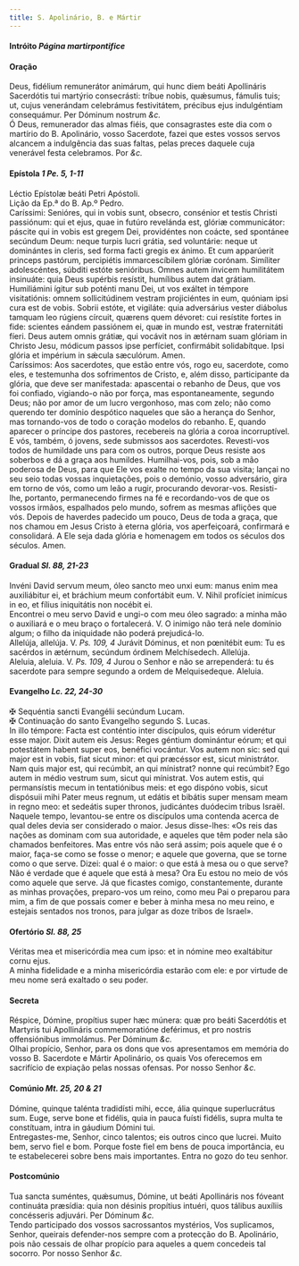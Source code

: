 ```yaml
---
title: S. Apolinário, B. e Mártir
---
```



<h4 class="text-center">Intróito <em>Página martirpontifice</em></h4>

<h4 class="text-center">Oração</h4>
<div class="container-fluid">
<div class="row">
<div class="col-6 dropcaps text-justify">
Deus, fidélium remunerátor animárum, qui hunc diem beáti Apollináris Sacerdótis tui martýrio consecrásti: tríbue nobis, quǽsumus, fámulis tuis; ut, cujus venerándam celebrámus festivitátem, précibus ejus indulgéntiam consequámur. Per Dóminum nostrum <em>&c.</em>
</div>
<div class="col-6 dropcaps text-justify">
Ó Deus, remunerador das almas fiéis, que consagrastes este dia com o martírio do B. Apolinário, vosso Sacerdote, fazei que estes vossos servos alcancem a indulgência das suas faltas, pelas preces daquele cuja venerável festa celebramos. Por <em>&c.</em>
</div>
</div>
</div>

<h4 class="text-center">Epístola <em>1 Pe. 5, 1-11</em></h4>
<div class="container-fluid">
<div class="row">
<div class="col-6 text-justify">
Léctio Epístolæ beáti Petri Apóstoli.
</div>
<div class="col-6 text-justify">
Lição da Ep.ª do B. Ap.º Pedro.
</div>
<div class="col-6 dropcaps text-justify">
Caríssimi: Senióres, qui in vobis sunt, obsecro, consénior et testis Christi passiónum: qui et ejus, quae in futúro revelánda est, glóriæ communicátor: páscite qui in vobis est gregem Dei, providéntes non coácte, sed spontánee secúndum Deum: neque turpis lucri grátia, sed voluntárie: neque ut dominántes in cleris, sed forma facti gregis ex ánimo. Et cum apparúerit princeps pastórum, percipiétis immarcescíbilem glóriæ corónam. Simíliter adolescéntes, súbditi estóte senióribus. Omnes autem ínvicem humilitátem insinuáte: quia Deus supérbis resístit, humílibus autem dat grátiam. Humiliámini ígitur sub poténti manu Dei, ut vos exáltet in témpore visitatiónis: omnem sollicitúdinem vestram projiciéntes in eum, quóniam ipsi cura est de vobis. Sobrii estóte, et vigiláte: quia adversárius vester diábolus tamquam leo rúgiens círcuit, quærens quem dévoret: cui resístite fortes in fide: scientes eándem passiónem ei, quæ in mundo est, vestræ fraternitáti fíeri. Deus autem omnis grátiæ, qui vocávit nos in ætérnam suam glóriam in Christo Jesu, módicum passos ipse perfíciet, confirmábit solidabítque. Ipsi glória et impérium in sǽcula sæculórum. Amen.
</div>
<div class="col-6 dropcaps text-justify">
Caríssimos: Aos sacerdotes, que estão entre vós, rogo eu, sacerdote, como eles, e testemunha dos sofrimentos de Cristo, e, além disso, participante da glória, que deve ser manifestada: apascentai o rebanho de Deus, que vos foi confiado, vigiando-o não por força, mas espontaneamente, segundo Deus; não por amor de um lucro vergonhoso, mas com zelo; não como querendo ter domínio despótico naqueles que são a herança do Senhor, mas tornando-vos de todo o coração modelos do rebanho. E, quando aparecer o príncipe dos pastores, recebereis na glória a coroa incorruptível. E vós, também, ó jovens, sede submissos aos sacerdotes. Revesti-vos todos de humildade uns para com os outros, porque Deus resiste aos soberbos e dá a graça aos humildes. Humilhai-vos, pois, sob a mão poderosa de Deus, para que Ele vos exalte no tempo da sua visita; lançai no seu seio todas vossas inquietações, pois o demónio, vosso adversário, gira em torno de vós, como um leão a rugir, procurando devorar-vos. Resisti-lhe, portanto, permanecendo firmes na fé e recordando-vos de que os vossos irmãos, espalhados pelo mundo, sofrem as mesmas aflições que vós. Depois de haverdes padecido um pouco, Deus de toda a graça, que nos chamou em Jesus Cristo à eterna glória, vos aperfeiçoará, confirmará e consolidará. A Ele seja dada glória e homenagem em todos os séculos dos séculos. Amen.
</div>
</div>
</div>

<h4 class="text-center">Gradual <em>Sl. 88, 21-23</em></h4>
<div class="container-fluid">
<div class="row">
<div class="col-6 dropcaps text-justify">
Invéni David servum meum, óleo sancto meo unxi eum: manus enim mea auxiliábitur ei, et bráchium meum confortábit eum. V. Nihil profíciet inimícus in eo, et fílius iniquitátis non nocébit ei.
</div>
<div class="col-6 dropcaps text-justify">
Encontrei o meu servo David e ungi-o com meu óleo sagrado: a minha mão o auxiliará e o meu braço o fortalecerá. V. O inimigo não terá nele domínio algum; o filho da iniquidade não poderá prejudicá-lo.
</div>
<div class="col-6 text-justify">
Allelúja, allelúja. V. <em>Ps. 109, 4</em> Jurávit Dóminus, et non pœnitébit eum: Tu es sacérdos in ætérnum, secúndum órdinem Melchísedech. Allelúja.
</div>
<div class="col-6 text-justify">
Aleluia, aleluia. V. <em>Ps. 109, 4</em> Jurou o Senhor e não se arrependerá: tu és sacerdote para sempre segundo a ordem de Melquisedeque. Aleluia.
</div>
</div>
</div>

<h4 class="text-center">Evangelho <em>Lc. 22, 24-30</em></h4>
<div class="container-fluid">
<div class="row">
<div class="col-6 text-justify">
<span class="text-danger">&#10016;</span> Sequéntia sancti Evangélii secúndum Lucam.
</div>
<div class="col-6 text-justify">
<span class="text-danger">&#10016;</span> Continuação do santo Evangelho segundo S. Lucas.
</div>
<div class="col-6 dropcaps text-justify">
In illo témpore: Facta est conténtio inter discípulos, quis eórum viderétur esse major. Dixit autem eis Jesus: Reges géntium dominántur eórum; et qui potestátem habent super eos, benéfici vocántur. Vos autem non sic: sed qui major est in vobis, fiat sicut minor: et qui præcéssor est, sicut ministrátor. Nam quis major est, qui recúmbit, an qui mínistrat? nonne qui recúmbit? Ego autem in médio vestrum sum, sicut qui mínistrat. Vos autem estis, qui permansístis mecum in tentatiónibus meis: et ego dispóno vobis, sicut dispósuii mihi Pater meus regnum, ut edátis et bibátis super mensam meam in regno meo: et sedeátis super thronos, judicántes duódecim tribus Israël.
</div>
<div class="col-6 dropcaps text-justify">
Naquele tempo, levantou-se entre os discípulos uma contenda acerca de qual deles devia ser considerado o maior. Jesus disse-lhes: «Os reis das nações as dominam com sua autoridade, e aqueles que têm poder nela são chamados benfeitores. Mas entre vós não será assim; pois aquele que é o maior, faça-se como se fosse o menor; e aquele que governa, que se torne como o que serve. Dizei: qual é o maior: o que está à mesa ou o que serve? Não é verdade que é aquele que está à mesa? Ora Eu estou no meio de vós como aquele que serve. Já que ficastes comigo, constantemente, durante as minhas provações, preparo-vos um reino, como meu Pai o preparou para mim, a fim de que possais comer e beber à minha mesa no meu reino, e estejais sentados nos tronos, para julgar as doze tribos de Israel».
</div>
</div>
</div>

<h4 class="text-center">Ofertório <em>Sl. 88, 25</em></h4>
<div class="container-fluid">
<div class="row">
<div class="col-6 dropcaps text-justify">
Véritas mea et misericórdia mea cum ipso: et in nómine meo exaltábitur cornu ejus.
</div>
<div class="col-6 dropcaps text-justify">
A minha fidelidade e a minha misericórdia estarão com ele: e por virtude de meu nome será exaltado o seu poder.
</div>
</div>
</div>

<h4 class="text-center">Secreta</h4>
<div class="container-fluid">
<div class="row">
<div class="col-6 dropcaps text-justify">
Réspice, Dómine, propítius super hæc múnera: quæ pro beáti Sacerdótis et Martyris tui Apollináris commemoratióne deférimus, et pro nostris offensiónibus immolámus. Per Dóminum <em>&c.</em>
</div>
<div class="col-6 dropcaps text-justify">
Olhai propício, Senhor, para os dons que vos apresentamos em memória do vosso B. Sacerdote e Mártir Apolinário, os quais Vos oferecemos em sacrifício de expiação pelas nossas ofensas. Por nosso Senhor <em>&c.</em>
</div>
</div>
</div>

<h4 class="text-center">Comúnio <em>Mt. 25, 20 & 21</em></h4>
<div class="container-fluid">
<div class="row">
<div class="col-6 dropcaps text-justify">
Dómine, quinque talénta tradidísti mihi, ecce, ália quinque superlucrátus sum. Euge, serve bone et fidélis, quia in pauca fuísti fidélis, supra multa te constítuam, intra in gáudium Dómini tui.
</div>
<div class="col-6 dropcaps text-justify">
Entregastes-me, Senhor, cinco talentos; eis outros cinco que lucrei. Muito bem, servo fiel e bom. Porque foste fiel em bens de pouca importância, eu te estabelecerei sobre bens mais importantes. Entra no gozo do teu senhor.
</div>
</div>
</div>

<h4 class="text-center">Postcomúnio</h4>
<div class="container-fluid">
<div class="row">
<div class="col-6 dropcaps text-justify">
Tua sancta suméntes, quǽsumus, Dómine, ut beáti Apollináris nos fóveant continuáta præsídia: quia non désinis propítius intuéri, quos tálibus auxíliis concésseris adjuvári. Per Dóminum <em>&c.</em>
</div>
<div class="col-6 dropcaps text-justify">
Tendo participado dos vossos sacrossantos mystérios, Vos suplicamos, Senhor, queirais defender-nos sempre com a protecção do B. Apolinário, pois não cessais de olhar propício para aqueles a quem concedeis tal socorro. Por nosso Senhor <em>&c.</em>
</div>
</div>
</div>
